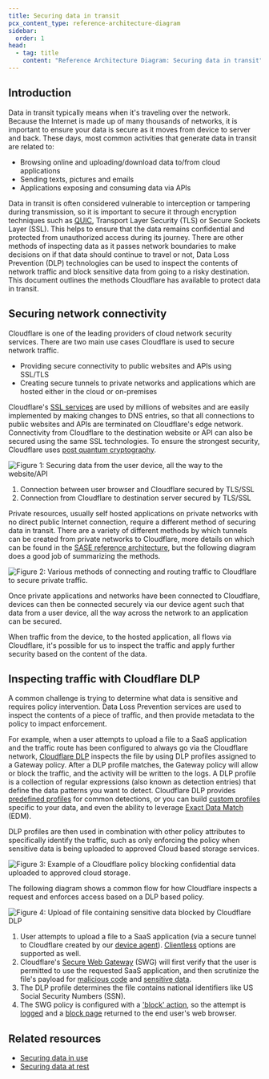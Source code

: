 ```yaml
---
title: Securing data in transit
pcx_content_type: reference-architecture-diagram
sidebar:
  order: 1
head:
  - tag: title
    content: "Reference Architecture Diagram: Securing data in transit"
---
```


## Introduction

Data in transit typically means when it's traveling over the network. Because the Internet is made up of many thousands of networks, it is important to ensure your data is secure as it moves from device to server and back. These days, most common activities that generate data in transit are related to:

- Browsing online and uploading/download data to/from cloud applications
- Sending texts, pictures and emails
- Applications exposing and consuming data via APIs

Data in transit is often considered vulnerable to interception or tampering during transmission, so it is important to secure it through encryption techniques such as [QUIC](https://cloudflare-quic.com/), Transport Layer Security (TLS) or Secure Sockets Layer (SSL). This helps to ensure that the data remains confidential and protected from unauthorized access during its journey. There are other methods of inspecting data as it passes network boundaries to make decisions on if that data should continue to travel or not, Data Loss Prevention (DLP) technologies can be used to inspect the contents of network traffic and block sensitive data from going to a risky destination. This document outlines the methods Cloudflare has available to protect data in transit.

## Securing network connectivity

Cloudflare is one of the leading providers of cloud network security services. There are two main use cases Cloudflare is used to secure network traffic.

- Providing secure connectivity to public websites and APIs using SSL/TLS
- Creating secure tunnels to private networks and applications which are hosted either in the cloud or on-premises

Cloudflare's [SSL services](/ssl/) are used by millions of websites and are easily implemented by making changes to DNS entries, so that all connections to public websites and APIs are terminated on Cloudflare's edge network. Connectivity from Cloudflare to the destination website or API can also be secured using the same SSL technologies. To ensure the strongest security, Cloudflare uses [post quantum cryptography](https://blog.cloudflare.com/post-quantum-to-origins).

![Figure 1: Securing data from the user device, all the way to the website/API](~/assets/images/reference-architecture/securing-data-in-transit/securing-data-in-transit-fig1.svg "Figure 1: Securing data from the user device, all the way to the website/API")

1. Connection between user browser and Cloudflare secured by TLS/SSL
2. Connection from Cloudflare to destination server secured by TLS/SSL

Private resources, usually self hosted applications on private networks with no direct public Internet connection, require a different method of securing data in transit. There are a variety of different methods by which tunnels can be created from private networks to Cloudflare, more details on which can be found in the [SASE reference architecture](/reference-architecture/architectures/sase/), but the following diagram does a good job of summarizing the methods.

![Figure 2: Various methods of connecting and routing traffic to Cloudflare to secure private traffic.](~/assets/images/reference-architecture/cloudflare-one-reference-architecture-images/cf1-ref-arch-14.svg "Figure 2: Various methods of connecting and routing traffic to Cloudflare to secure private traffic.")

Once private applications and networks have been connected to Cloudflare, devices can then be connected securely via our device agent such that data from a user device, all the way across the network to an application can be secured.

When traffic from the device, to the hosted application, all flows via Cloudflare, it's possible for us to inspect the traffic and apply further security based on the content of the data.

## Inspecting traffic with Cloudflare DLP

A common challenge is trying to determine what data is sensitive and requires policy intervention. Data Loss Prevention services are used to inspect the contents of a piece of traffic, and then provide metadata to the policy to impact enforcement.

For example, when a user attempts to upload a file to a SaaS application and the traffic route has been configured to always go via the Cloudflare network, [Cloudflare DLP](/cloudflare-one/policies/data-loss-prevention/) inspects the file by using DLP profiles assigned to a Gateway policy. After a DLP profile matches, the Gateway policy will allow or block the traffic, and the activity will be written to the logs. A DLP profile is a collection of regular expressions (also known as detection entries) that define the data patterns you want to detect. Cloudflare DLP provides [predefined profiles](/cloudflare-one/policies/data-loss-prevention/dlp-profiles/#configure-a-predefined-profile) for common detections, or you can build [custom profiles](/cloudflare-one/policies/data-loss-prevention/dlp-profiles/#build-a-custom-profile) specific to your data, and even the ability to leverage [Exact Data Match](/cloudflare-one/policies/data-loss-prevention/datasets/#exact-data-match) (EDM).

DLP profiles are then used in combination with other policy attributes to specifically identify the traffic, such as only enforcing the policy when sensitive data is being uploaded to approved Cloud based storage services.

![Figure 3: Example of a Cloudflare policy blocking confidential data uploaded to approved cloud storage.](~/assets/images/reference-architecture/cloudflare-one-reference-architecture-images/cf1-ref-arch-29.svg "Figure 3: Example of a Cloudflare policy blocking confidential data uploaded to approved cloud storage.")

The following diagram shows a common flow for how Cloudflare inspects a request and enforces access based on a DLP based policy.

![Figure 4: Upload of file containing sensitive data blocked by Cloudflare DLP](~/assets/images/reference-architecture/securing-data-in-transit/securing-data-in-transit-fig4.svg "Figure 4: Upload of file containing sensitive data blocked by Cloudflare DLP")

1. User attempts to upload a file to a SaaS application (via a secure tunnel to Cloudflare created by our [device agent](/cloudflare-one/connections/connect-devices/warp/download-warp/)). [Clientless](/cloudflare-one/connections/connect-devices/agentless/) options are supported as well.
2. Cloudflare's [Secure Web Gateway](/cloudflare-one/policies/gateway/) (SWG) will first verify that the user is permitted to use the requested SaaS application, and then scrutinize the file's payload for [malicious code](/cloudflare-one/policies/gateway/http-policies/antivirus-scanning/) and [sensitive data](/cloudflare-one/policies/data-loss-prevention/).
3. The DLP profile determines the file contains national identifiers like US Social Security Numbers (SSN).
4. The SWG policy is configured with a ['block' action](/cloudflare-one/policies/gateway/http-policies/#block), so the attempt is [logged](/cloudflare-one/policies/data-loss-prevention/dlp-policies/payload-logging/) and a [block page](/cloudflare-one/policies/gateway/block-page/) returned to the end user's web browser.

## Related resources

- [Securing data in use](/reference-architecture/diagrams/security/securing-data-in-use/)
- [Securing data at rest](/reference-architecture/diagrams/security/securing-data-at-rest/)
